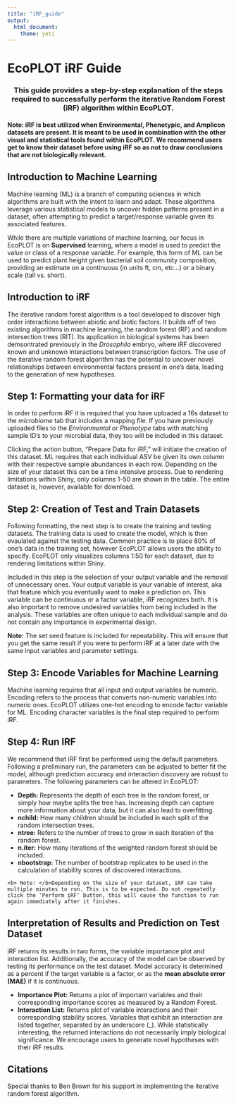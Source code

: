 ```yaml
---
title: "iRF_guide"
output: 
  html_document: 
    theme: yeti
---
```

# EcoPLOT iRF Guide
<H3> <center> This guide provides a step-by-step explanation of the steps required to successfully perform the <b> iterative Random Forest (iRF) </b> algorithm within EcoPLOT. </center> </H3>   
  
  
#### **Note:** iRF is best utilized when Environmental, Phenotypic, and Amplicon datasets are present. It is meant to be used in combination with the other visual and statistical tools found within EcoPLOT. We recommend users get to know their dataset before using iRF so as not to draw conclusions that are not biologically relevant.  
  
## Introduction to Machine Learning
Machine learning (ML) is a branch of computing sciences in which algorithms are built with the intent to learn and adapt. These algorithms leverage various statistical models to uncover hidden patterns present in a dataset, often attempting to predict a target/response variable given its associated features.  
  
While there are multiple variations of machine learning, our focus in EcoPLOT is on **Supervised** learning, where a model is used to predict the value or class of a response variable. For example, this form of ML can be used to predict plant height given bacterial soil community composition, providing an estimate on a continuous (in units ft, cm, etc...) or a binary scale (tall vs. short).  

## Introduction to iRF  
The iterative random forest algorithm is a tool developed to discover high order interactions between abiotic and biotic factors. It builds off of two existing algorithms in machine learning, the random forest (RF) and random intersection trees (RIT). Its application in biological systems has been demsontrated previously in the <i> Drosophila </i> embryo, where iRF discovered known and unknown interactions between transcription factors. The use of the iterative random forest algorithm has the potential to uncover novel relationships between environmental factors present in one's data, leading to the generation of new hypotheses. 

<H2> <b>Step 1:</b> Formatting your data for iRF  </H2>
  In order to perform iRF it is required that you have uploaded a 16s dataset to the <i> microbiome </i> tab that includes a mapping file. If you have previously uploaded files to the <i> Environmental </i> or <i> Phenotype </i> tabs with matching sample ID's to your microbial data, they too will be included in this dataset.  
  
  Clicking the action button, "Prepare Data for iRF," will initiate the creation of this dataset. ML requires that each individual ASV be given its own column with their respective sample abundances in each row. Depending on the size of your dataset this can be a time intensive process.  Due to rendering limitations within Shiny, only columns 1-50 are shown in the table. The entire dataset is, however, available for download.  
  
## Step 2: Creation of Test and Train Datasets
  Following formatting, the next step is to create the training and testing datasets. The training data is used to create the model, which is then evaulated against the testing data. Common practice is to place 80% of one's data in the training set, however EcoPLOT allows users the ability to specify. EcoPLOT only visualizes columns 1:50 for each dataset, due to rendering limitations within Shiny.  
  
  Included in this step is the selection of your output variable and the removal of unnecessary ones. Your output variable is your variable of interest, aka that feature which you eventually want to make a prediction on. This variable can be continuous or a factor variable, iRF recognizes both. It is also important to remove undesired variables from being included in the analysis. These variables are often unique to each individual sample and do not contain any importance in experimental design.  
    
  <b>Note:</b> The set seed feature is included for repeatability. This will ensure that you get the same result if you were to perform iRF at a later date with the same input variables and parameter settings. 
  
## Step 3: Encode Variables for Machine Learning
  Machine learning requires that all input and output variables be numeric. Encoding refers to the process that converts non-numeric variables into numeric ones. EcoPLOT utilizes one-hot encoding to encode factor variable for ML. Encoding character variables is the final step required to perform iRF.  
  
## Step 4: Run IRF
  We recommend that iRF first be performed using the default parameters. Following a preliminary run, the parameters can be adjusted to better fit the model, although prediction accuracy and interaction discovery are robust to parameters. The following parameters can be altered in EcoPLOT: 
  <ul>
  <li> <b> Depth:</b> Represents the depth of each tree in the random forest, or simply how maybe splits the tree has. Increasing depth can capture more information about your data, but it can also lead to overfitting. </li> 
  <li> <b> nchild:</b> How many children should be included in each split of the random intersection trees.</li>
  <li> <b> ntree:</b> Refers to the number of trees to grow in each iteration of the random forest. </li>
  <li> <b> n.iter:</b> How many iterations of the weighted random forest should be included. </li>
  <li> <b> nbootstrap:</b> The number of bootstrap replicates to be used in the calculation of stability scores of discovered interactions. </li>
  </ul>
    <b> Note: </b>Depending on the size of your dataset, iRF can take multiple minutes to run. This is to be expected. Do not repeatedly click the 'Perform iRF' button, this will cause the function to run again immediately after it finishes.  
    
## Interpretation of Results and Prediction on Test Dataset  
  iRF returns its results in two forms, the variable importance plot and interaction list. Additionally, the accuracy of the model can be observed by testing its performance on the test dataset. Model accuracy is determined as a percent if the target variable is a factor, or as the <b>mean absolute error (MAE)</b> if it is continuous. 
  <ul>
  <li> <b>Importance Plot:</b> Returns a plot of important variables and their corresponding importance scores as measured by a Random Forest.</li>
  <li> <b>Interaction List:</b> Returns plot of variable interactions and their corresponding stability scores. Variables that exhibit an interaction are listed together, separated by an underscore (_). While statistically interesting, the returned interactions do not necessarily imply biological significance. We encourage users to generate novel hypotheses with their iRF results.</li>
  </ul>  
    
## Citations 

Special thanks to Ben Brown for his support in implementing the iterative random forest algorithm. 
